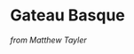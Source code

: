 # Gateau Basque
_from Matthew Tayler_
\begin{recipe}{Gateau Basque}{8}{2 hours}
\freeform This delicious almond flour, pastry cream cake is adapted from the recipe of Basque-native Gerald Hirigoyenis, owner of the restaurants Fringale and Pastis in San Francisco.

\ingredient[2]{qty.}{egg yolks}
\ingredient[\fr{1}{4}]{cup}{sugar}
\ingredient[3]{tbsp}{flour}
\ingredient[1 \fr{1}{4}]{cups}{milk}
\ingredient[1]{bean}{vanilla}

For the pastry cream, split vanilla bean length-wise. Begin warming milk and vanilla bean in saucepan over low heat to later bring to a boil.
In the bowl of a stand mixer, beat egg yolks and sugar together until frothing. Continue mixing, slowly add in flower and mix until combined. Remove bowl from mixer and set convenient to warming milk. Bring milk to boil and remove vanilla bean. Immediately upon boiling, remove from heat and begin pouring half the milk into the flour, egg, and sugar mixture. Blend with a whisk. Bring the remaining milk to a boil. Immediately upon boiling,  to whisk in the contents of the mixing bowl into the saucepan, and continue stirring over heat for 1 minute. Remove from heat and allow to begin cooling.   

\ingredient[8]{tbsp.}{unsalted butter}
\ingredient[1]{cup}{sugar}
\ingredient[2]{qty.}{egg yolks}
\ingredient[1]{tbsp.}{rum}
\ingredient[2]{tsp.}{almond extract}
\ingredient[2]{tsp.}{vanilla extract}
\ingredient[2]{tsp.}{Pastis liqueur, e.g. Pernod}
\ingredient{pinch}{salt}
\ingredient[1 \fr{1}{2}]{cups}{flour}
\ingredient[\fr{1}{3}]{cup}{ground almonds (in coffee grinder, e.g.)}
\ingredient[1]{tsp.}{baking powder}
\ingredient[1]{qty.}{egg, beaten}

In stand mixer with the paddle attachment, beat the butter and sugar together until well creamed. Add the egg yolks one at a time, and continue beating well after each addition. Add rum, almond extract, pastis, vanilla extract, and salt. Add dry ingredients: flour, almond powder, and baking powder. Ingredients should mix on on low speed to form a dough. Remove bowl from mixer and orm the dough into 2 even balls, cover with plastic wrap, and refrigerate for 1 hour or more.\par
Later, preheat the oven to 350 degrees F. Butter and dust a 9-inch round cake pan with flour. On a flour-dusted work surface, roll balls of dough into 9-inch and 11-inch circles. Take the 11-inch circle, and transfer to the cake pan, and gently press the dough down into the sides of the pan. Take pastry cream prepared in step 1 and spread in an even layer on top of first layer of pastry dough.\par
Drape 9-inch circle over the cake pan, on top of the pastry cream, to form the top layer of the cake. Firmly seal in the filling by pinching the edges together and then trim off any uneven edges. Brush the top of the cake with a beaten egg.\par
Bake until golden brown, 40 to 45 minutes. Set aside to cool for 10 minutes before inverting onto a cooling rack. Turn the cake right side up and let it cool completely.

\freeform Transfer to a serving plate, and serve at room temperature.
\end{recipe}

<!-- Type:Dessert -->
<!-- Cook:Matthew Taylor adapted from Gerald Hirigoyen -->
